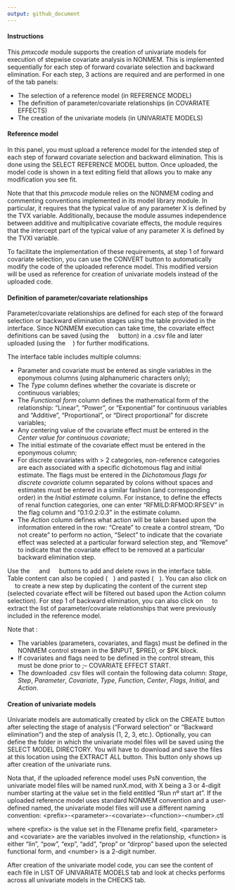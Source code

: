 ```yaml
---
output: github_document
---
```


#### Instructions

This *pmxcode* module supports the creation of univariate models for execution of stepwise covariate analysis in NONMEM. This is implemented sequentially for each step of forward covariate selection and backward elimination. For each step, 3 actions are required and are performed in one of the tab panels:

* The selection of a reference model (in REFERENCE MODEL)
* The definition of parameter/covariate relationships (in COVARIATE EFFECTS)
* The creation of the univariate models (in UNIVARIATE MODELS)

#### Reference model

In this panel, you must upload a reference model for the intended step of each step of forward covariate selection and backward elimination. This is done using the SELECT REFERENCE MODEL button. Once uploaded, the model code is shown in a text editing field that allows you to make any modification you see fit.

Note that that this *pmxcode* module relies on the NONMEM coding and commenting conventions implemented in its model library module. In particular, it requires that the typical value of any parameter X is defined by the TVX variable. Additionally, because the module assumes independence between additive and multiplicative covariate effects, the module requires that the intercept part of the typical value of any parameter X is defined by the TVXI variable.

To facilitate the implementation of these requirements, at step 1 of forward covariate selection, you can use the CONVERT button to automatically modify the code of the uploaded reference model. This modified version will be used as reference for creation of univariate models instead of the uploaded code.

#### Definition of parameter/covariate relationships

Parameter/covariate relationships are defined for each step of the forward selection or backward elimination stages using the table provided in the interface. Since NONMEM execution can take time, the covariate effect definitions can be saved (using the <img src='www/download_grey.svg' width='13px'> button) in a .csv file and later uploaded (using the <img src='www/upload_grey.svg' width='13px'>) for further modifications.

The interface table includes multiple columns:

* Parameter and covariate must be entered as single variables in the eponymous columns (using alphanumeric characters only);
* The *Type* column defines whether the covariate is discrete or continuous variables;
* The *Functional form* column defines the mathematical form of the relationship: "Linear", "Power", or "Exponential" for continuous variables and "Additive", "Proportional", or "Direct proportional" for discrete variables;
* Any centering value of the covariate effect must be entered in the *Center value for continuous covariate*;
* The initial estimate of the covariate effect must be entered in the eponymous column;
* For discrete covariates with \> 2 categories, non-reference categories are each associated with a specific dichotomous flag and initial estimate. The flags must be entered in the *Dichotomous flags for discrete covariate* column separated by colons without spaces and estimates must be entered in a similar fashion (and corresponding order) in the *Initial estimate* column. For instance, to define the effects of renal function categories, one can enter "RFMILD:RFMOD:RFSEV" in the flag column and "0.1:0.2:0.3" in the estimate column.
* The *Action* column defines what action will be taken based upon the information entered in the row: "Create" to create a control stream, "Do not create" to perform no action, "Select" to indicate that the covariate effect was selected at a particular forward selection step, and "Remove" to indicate that the covariate effect to be removed at a particular backward elimination step.

Use the <img src='www/plus_grey.svg' width='13px'> and <img src='www/minus_grey.svg' width='13px'> buttons to add and delete rows in the interface table. Table content can also be copied (<img src='www/copy_grey.svg' width='13px'>) and pasted (<img src='www/paste_grey.svg' width='13px'>). You can also click on <img src='www/duplicate_grey.svg' width='13px'> to create a new step by duplicating the content of the current step (selected covariate effect will be filtered out based upon the Action column selection). For step 1 of backward elimination, you can also click on <img src='www/extract_grey.svg' width='13px'> to extract the list of parameter/covariate relationships that were previously included in the reference model.

Note that :

* The variables (parameters, covariates, and flags) must be defined in the NONMEM control stream in the \$INPUT, \$PRED, or \$PK block.
* If covariates and flags need to be defined in the control stream, this must be done prior to ;-- COVARIATE EFFECT START.
* The downloaded .csv files will contain the following data column: *Stage*, *Step*, *Parameter*, *Covariate*, *Type*, *Function*, *Center*, *Flags*, *Initial*, and *Action*. 

#### Creation of univariate models

Univariate models are automatically created by click on the CREATE button after selecting the stage of analysis ("Forward selection" or "Backward elimination") and the step of analysis (1, 2, 3, etc.). Optionally, you can define the folder in which the univariate model files will be saved using the SELECT MODEL DIRECTORY. You will have to download and save the files at this location using the EXTRACT ALL button. This button only shows up after creation of the univariate runs.

Nota that, if the uploaded reference model uses PsN convention, the univariate model files will be named runX.mod, with X being a 3 or 4-digit number starting at the value set in the field entitled "Run nº start at". If the uploaded reference model uses standard NONMEM convention and a user-defined named, the univariate model files will use a different naming convention: \<prefix\>-\<parameter\>-\<covariate\>-\<function\>-\<number\>.ctl

where \<prefix\> is the value set in the FIlename prefix field, \<parameter\> and \<covariate\> are the variables involved in the relationship, \<function\> is either "lin", "pow", "exp", "add", "prop" or "dirprop" based upon the selected functional form, and \<number\> is a 2-digit number.

After creation of the univariate model code, you can see the content of each file in LIST OF UNIVARIATE MODELS tab and look at checks performs across all univariate models in the CHECKS tab.


